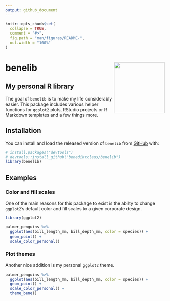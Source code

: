 ```yaml
---
output: github_document
---
```


<!-- README.md is generated from README.Rmd. Please edit that file -->

```r
knitr::opts_chunk$set(
  collapse = TRUE,
  comment = "#>",
  fig.path = "man/figures/README-",
  out.width = "100%"
)
```

# benelib <img src="man/figures/hexsticker.png" width = "160" align="right"/>

<!-- badges: start -->
<!-- badges: end -->

## My personal R library
The goal of `benelib` is to make my life considerably easier. This package includes various helper functions for `ggplot2` plots, RStudio projects or R Markdown templates and a few things more.

## Installation

You can install and load the released version of `benelib` from [GitHub](https://github.com/) with:

```r
# install.packages("devtools")
# devtools::install_github("benediktclaus/benelib")
library(benelib)
```


## Examples
### Color and fill scales
One of the main reasons for this package to exist is the abilty to change `ggplot2`'s default color and fill scales to a given corporate design.

```r
library(ggplot2)

palmer_penguins %>% 
  ggplot(aes(bill_length_mm, bill_depth_mm, color = species)) +
  geom_point() +
  scale_color_personal()
```

### Plot themes
Another nice addition is my personal `ggplot2` theme.

```r
palmer_penguins %>% 
  ggplot(aes(bill_length_mm, bill_depth_mm, color = species)) +
  geom_point() +
  scale_color_personal() +
  theme_bene()
```

